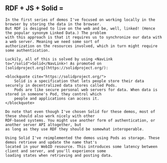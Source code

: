 
<Content id="solid">
    <h2 className="subtitle is-3" style={{display: "flex", gap: "0.25rem", alignItems: "center"}}>
        <span>RDF + JS + Solid =</span>
        <GiTechnoHeart style={{fill: "#7C4DFF"}}/>
    </h2>

    In the first series of demos I've focused on working locally in the browser by storing the data in the browser.
    But RDF is designed to live on the web and be, well, linked! (Hence the popular synonym Linked Data.) The problem
    with this approach is that it requires us to synchronize our data with a web server. Meaning we need some sort of
    authorization on the resources involved, which in turn might require some authentication.

    Luckily, all of this is solved by using <NavLink to="/solid">Solid</NavLink>! As promoted on
    [solidproject.org](https://solidproject.org/):

    <blockquote cite="https://solidproject.org/">
        Solid is a specification that lets people store their data securely in decentralized data stores called Pods.
        Pods are like secure personal web servers for data. When data is stored in someone's Pod, they control which
        people and applications can access it.
    </blockquote>

    Do note that even though I've chosen Solid for these demos, most of these should also work nicely with other
    RDF-based systems. You might use another form of authentication, or another server API altogether, but
    as long as they use RDF they should be somewhat interoperable.

    Using Solid I've reimplemented the demos using Pods as storage. These demos retrieve and update the name that's
    located in your WebID resource. This introduces some latency between client and server, and you'll experience some
    loading states when retrieving and posting data.
</Content>
